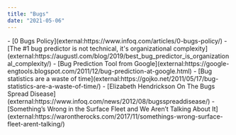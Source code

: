 ```yaml
---
title: "Bugs"
date: "2021-05-06"
---
```


<HighlightBox heading="Resource Links" variant="resourceLinks">
- [0 Bugs Policy](external:https://www.infoq.com/articles/0-bugs-policy/)
- [The #1 bug predictor is not technical, it's organizational complexity](external:https://augustl.com/blog/2019/best_bug_predictor_is_organizational_complexity/)
- [Bug Prediction Tool from Google](external:https://google-engtools.blogspot.com/2011/12/bug-prediction-at-google.html)
- [Bug statistics are a waste of time](external:https://gojko.net/2011/05/17/bug-statistics-are-a-waste-of-time/)
- [Elizabeth Hendrickson On The Bugs Spread Disease](external:https://www.infoq.com/news/2012/08/bugsspreaddisease/)
- [Something’s Wrong in the Surface Fleet and We Aren’t Talking About It](external:https://warontherocks.com/2017/11/somethings-wrong-surface-fleet-arent-talking/)
</HighlightBox>
